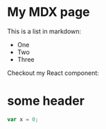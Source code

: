 
# My MDX page

This is a list in markdown:

- One
- Two
- Three

Checkout my React component:

<Question >

# some header

```js
var x = 0;
```

</Question>
